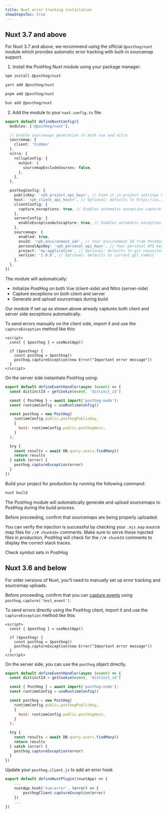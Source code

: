```yaml
---
title: Nuxt error tracking installation
showStepsToc: true
---
```




## Nuxt 3.7 and above

For Nuxt 3.7 and above, we recommend using the official `@posthog/nuxt` module which provides automatic error tracking with built-in sourcemap support.

<Steps>
<Step title="Install the PostHog Nuxt module" subtitle="Your goal in this step: Install and configure the PostHog Nuxt module." badge="required">

1. Install the PostHog Nuxt module using your package manager:

<MultiLanguage>

```bash file=npm
npm install @posthog/nuxt
```

```bash file=Yarn
yarn add @posthog/nuxt
```

```bash file=pnpm
pnpm add @posthog/nuxt
```

```bash file=Bun
bun add @posthog/nuxt
```

</MultiLanguage>

2. Add the module to your `nuxt.config.ts` file:

```typescript file=nuxt.config.ts
export default defineNuxtConfig({
  modules: ['@posthog/nuxt'],

  // Enable sourcemaps generation in both vue and nitro
  sourcemap: { 
    client: 'hidden' 
  },
  nitro: {
    rollupConfig: {
      output: {
        sourcemapExcludeSources: false,
      },
    },
  },

  posthogConfig: {
    publicKey: '<ph_project_api_key>', // Find it in project settings https://app.posthog.com/settings/project
    host: '<ph_client_api_host>', // Optional: defaults to https://us.i.posthog.com. Use https://eu.i.posthog.com for EU region
    clientConfig: {
      capture_exceptions: true, // Enables automatic exception capture on the client-side (Vue)
    },
    serverConfig: {
      enableExceptionAutocapture: true, // Enables automatic exception capture on the server-side (Nitro)
    },
    sourcemaps: {
      enabled: true,
      envId: '<ph_environment_id>', // Your environment ID from PostHog settings https://app.posthog.com/settings/environment#variables
      personalApiKey: '<ph_personal_api_key>', // Your personal API key from PostHog settings https://app.posthog.com/settings/user-api-keys
      project: 'my-application', // Optional: defaults to git repository name
      version: '1.0.0', // Optional: defaults to current git commit
    },
  },
})
```

The module will automatically:
- Initialize PostHog on both Vue (client-side) and Nitro (server-side)
- Capture exceptions on both client and server
- Generate and upload sourcemaps during build

</Step>

<Step title="Manually capturing exceptions" subtitle="Your goal in this step: Manually capture exceptions in your Nuxt application." badge="optional">

Our module if set up as shown above already captures both client and server side exceptions automatically.

To send errors manually on the client side, import it and use the `captureException` method like this:

```vue component.vue
<script>
  const { $posthog } = useNuxtApp()

  if ($posthog) {
    const posthog = $posthog()
    posthog.captureException(new Error("Important error message"))
  }
</script>
```

On the server side instantiate PostHog using:

```js file=server/api/example.js focusOnLines=4-21
export default defineEventHandler(async (event) => {
  const distinctId = getCookie(event, 'distinct_id')

  const { PostHog } = await import('posthog-node');
  const runtimeConfig = useRuntimeConfig()

  const posthog = new PostHog(
    runtimeConfig.public.posthogPublicKey,
    { 
      host: runtimeConfig.public.posthogHost, 
    }
  );

  try {
    const results = await DB.query.users.findMany()
    return results
  } catch (error) {
    posthog.captureException(error)
  }
})
```

</Step>

<Step title="Build your project for production" badge="required">

Build your project for production by running the following command:

```bash
nuxt build
```

The PostHog module will automatically generate and upload sourcemaps to PostHog during the build process.

</Step>

<Step checkpoint title="Verify source map upload" subtitle="Confirm sourcemaps are being properly uploaded">

Before proceeding, confirm that sourcemaps are being properly uploaded.

You can verify the injection is successful by checking your `.mjs.map` source map files for `//# chunkId=` comments. Make sure to serve these injected files in production, PostHog will check for the `//# chunkId` comments to display the correct stack traces.

<CallToAction type="secondary" className="my-2" size="sm" to="https://app.posthog.com/settings/project-error-tracking#error-tracking-symbol-sets" external={true}>
    Check symbol sets in PostHog
</CallToAction>

</Step>

<StepVerifyErrorTracking />

</Steps>

## Nuxt 3.6 and below

For older versions of Nuxt, you'll need to manually set up error tracking and sourcemap uploads.

<Steps>
<Step title="Installing PostHog Nuxt SDK" subtitle="Your goal in this step: Install the PostHog Nuxt.js SDK." badge="required">

<InstallNuxt />

</Step>

<Step checkpoint title="Verify PostHog is initialized" subtitle="Confirm you can capture events with PostHog">

Before proceeding, confirm that you can [capture events](/docs/libraries/nuxt-js#capture-custom-events) using `posthog.capture('test_event')`.

</Step>

<Step title="Manually capturing exceptions" subtitle="Your goal in this step: Manually capture exceptions in your Nuxt application." badge="required">

To send errors directly using the PostHog client, import it and use the `captureException` method like this:

```vue component.vue
<script>
  const { $posthog } = useNuxtApp()

  if ($posthog) {
    const posthog = $posthog()
    posthog.captureException(new Error("Important error message"))
  }
</script>
```

On the server side, you can use the `posthog` object directly.

```js file=server/api/example.js focusOnLines=4-21
export default defineEventHandler(async (event) => {
  const distinctId = getCookie(event, 'distinct_id')

  const { PostHog } = await import('posthog-node');
  const runtimeConfig = useRuntimeConfig()

  const posthog = new PostHog(
    runtimeConfig.public.posthogPublicKey,
    { 
      host: runtimeConfig.public.posthogHost, 
    }
  );

  try {
    const results = await DB.query.users.findMany()
    return results
  } catch (error) {
    posthog.captureException(error)
  }
})
```

</Step>

<Step title="Configuring exception autocapture" subtitle="Your goal in this step: Enable automatic exception tracking for your Nuxt application." badge="required">

Update your `posthog.client.js` to add an error hook

```js
export default defineNuxtPlugin((nuxtApp) => {
    ...
    nuxtApp.hook('vue:error', (error) => {
        posthogClient.captureException(error)
    })
    ...
})
```

</Step>

<StepVerifyErrorTracking />


<Step title="Upload source maps" badge="required">

<StepUploadSourceMaps urlPath="nuxt" framework="Nuxt" />

</Step>

</Steps>
